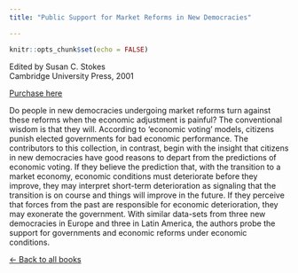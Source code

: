 ```yaml
---
title: "Public Support for Market Reforms in New Democracies"

---
```

  
  
```r
knitr::opts_chunk$set(echo = FALSE)
```

Edited by Susan C. Stokes <br/>
Cambridge University Press, 2001

[Purchase here](https://www.cambridge.org/core/books/public-support-for-market-reforms-in-new-democracies/5B080D9543285306E70032903DB7AC19)


Do people in new democracies undergoing market reforms turn against these reforms when the economic adjustment is painful? The conventional wisdom is that they will. According to 'economic voting' models, citizens punish elected governments for bad economic performance. The contributors to this collection, in contrast, begin with the insight that citizens in new democracies have good reasons to depart from the predictions of economic voting. If they believe the prediction that, with the transition to a market economy, economic conditions must deteriorate before they improve, they may interpret short-term deterioration as signaling that the transition is on course and things will improve in the future. If they perceive that forces from the past are responsible for economic deterioration, they may exonerate the government. With similar data-sets from three new democracies in Europe and three in Latin America, the authors probe the support for governments and economic reforms under economic conditions.




[&larr; Back to all books](books.html)